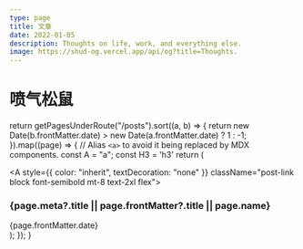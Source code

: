 ```yaml
---
type: page
title: 文章
date: 2022-01-05
description: Thoughts on life, work, and everything else.
image: https://shud-og.vercel.app/api/og?title=Thoughts.
---
```


# 喷气松鼠


  return getPagesUnderRoute("/posts").sort((a, b) => {
    return new Date(b.frontMatter.date) > new Date(a.frontMatter.date) ? 1 : -1;
  }).map((page) => {
    // Alias `<a>` to avoid it being replaced by MDX components.
    const A = "a";
    const H3 = 'h3'
    return (
      <div key={page.route} className="mb-10">
        <Link href={page.route}>
          <A style={{ color: "inherit", textDecoration: "none" }} className="post-link block font-semibold mt-8 text-2xl flex">
            <H3 className="flex-1 m-0 post-title">{page.meta?.title || page.frontMatter?.title || page.name}</H3>
            <time className="opacity-50 text-sm date">{page.frontMatter.date}</time>
          </A>
        </Link>
      </div>
    );
  });
}

<BlogIndex/>
